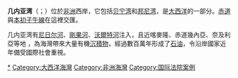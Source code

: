 {{Coord|1|0|N|4|0|E|scale:5000000|display=title}}
{{unreferenced|time=2010-5-9}}

{{noteTA
|T=zh-hans:几内亚湾;zh-hk:畿內亞灣;zh-tw:幾內亞灣;
|1=zh-hans:几内亚湾;zh-hk:畿內亞灣;zh-tw:幾內亞灣;
}}

{{Image|zh-hans=Jineiya_wan-zh.png|zh-hant=Jineiya_wan-zh-tw.png|thumb|400px|-{zh-hans:几内亚湾; zh-hant:幾內亞灣;}-}}

'''几内亚湾'''（{{lang-en|Gulf of Guinea}}；{{lang-fr|Golfe de Guinée}}）位於[[非洲|非洲]]西岸，它包括[[贝宁湾|贝宁湾]]和[[邦尼湾|邦尼湾]]，是[[大西洋|大西洋]]的一部分。[[赤道|赤道]]與[[本初子午線|本初子午線]]在這裡交匯。


几内亚湾有[[尼日尔河|尼日尔河]]、[[剛果河|剛果河]]、[[沃爾特河|沃爾特河]]注入，且近喀麥隆、赤道幾內亞、奈及利亞等地 ，為海灣帶來大量有機[[沉積物|沉積物]]，經過數百萬年形成了[[石油|石油]]，令沿岸國家近年備受國際社會重視。




{{List of seas}}

{{DEFAULTSORT:Guinea}}
[[Category:幾內亞灣|*]]
[[Category:大西洋海灣|Category:大西洋海灣]]
[[Category:非洲海灣|Category:非洲海灣]]
[[Category:国际法院案例|Category:国际法院案例]]


{{Africa-geo-stub}}